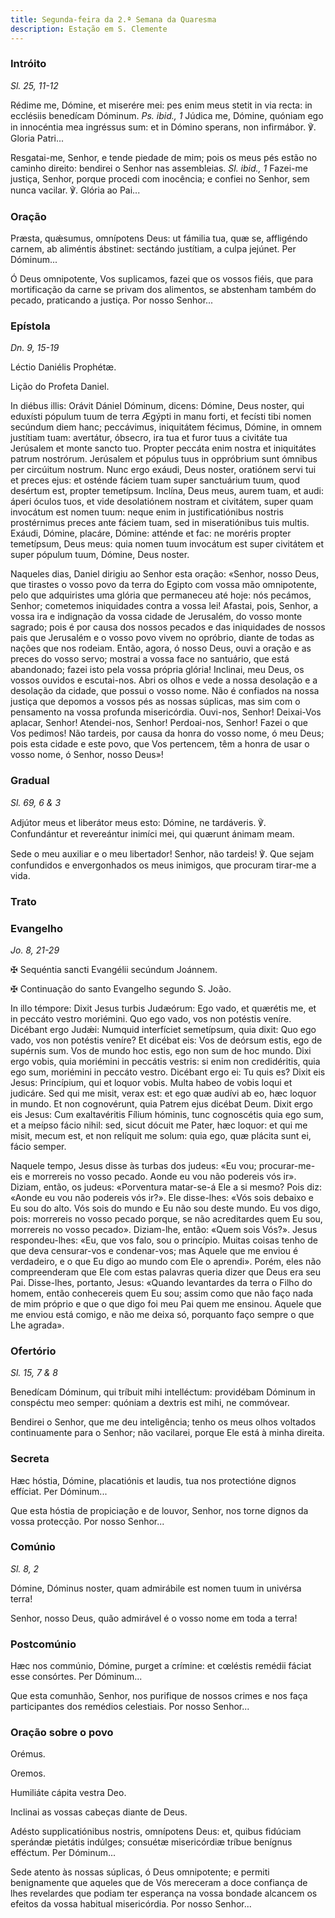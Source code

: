 ```yaml
---
title: Segunda-feira da 2.ª Semana da Quaresma
description: Estação em S. Clemente
---
```


### Intróito

<em>Sl. 25, 11-12</em>

<div class="side-by-side not-content">

Rédime me, Dómine, et miserére mei: pes enim meus stetit in via recta: in ecclésiis benedícam Dóminum. <em>Ps. ibid., 1</em> Júdica me, Dómine, quóniam ego in innocéntia mea ingréssus sum: et in Dómino sperans, non infirmábor. ℣. Gloria Patri...

Resgatai-me, Senhor, e tende piedade de mim; pois os meus pés estão no caminho direito: bendirei o Senhor nas assembleias. <em>Sl. ibid., 1</em> Fazei-me justiça, Senhor, porque procedi com inocência; e confiei no Senhor, sem nunca vacilar. ℣. Glória ao Pai...

</div>

### Oração

<div class="side-by-side not-content">

Præsta, quǽsumus, omnípotens Deus: ut fámilia tua, quæ se, affligéndo carnem, ab aliméntis ábstinet: sectándo justítiam, a culpa jejúnet. Per Dóminum...

Ó Deus omnipotente, Vos suplicamos, fazei que os vossos fiéis, que para mortificação da carne se privam dos alimentos, se abstenham também do pecado, praticando a justiça. Por nosso Senhor...

</div>

### Epístola

<em>Dn. 9, 15-19</em>

<div class="side-by-side not-content">

Léctio Daniélis Prophétæ.

Lição do Profeta Daniel.

In diébus illis: Orávit Dániel Dóminum, dicens: Dómine, Deus noster, qui eduxísti pópulum tuum de terra Ægýpti in manu forti, et fecísti tibi nomen secúndum diem hanc; peccávimus, iniquitátem fécimus, Dómine, in omnem justítiam tuam: avertátur, óbsecro, ira tua et furor tuus a civitáte tua Jerúsalem et monte sancto tuo. Propter peccáta enim nostra et iniquitátes patrum nostrórum. Jerúsalem et pópulus tuus in oppróbrium sunt ómnibus per circúitum nostrum. Nunc ergo exáudi, Deus noster, oratiónem servi tui et preces ejus: et osténde fáciem tuam super sanctuárium tuum, quod desértum est, propter temetípsum. Inclína, Deus meus, aurem tuam, et audi: áperi óculos tuos, et vide desolatiónem nostram et civitátem, super quam invocátum est nomen tuum: neque enim in justificatiónibus nostris prostérnimus preces ante fáciem tuam, sed in miseratiónibus tuis multis. Exáudi, Dómine, placáre, Dómine: atténde et fac: ne moréris propter temetípsum, Deus meus: quia nomen tuum invocátum est super civitátem et super pópulum tuum, Dómine, Deus noster.

Naqueles dias, Daniel dirigiu ao Senhor esta oração: «Senhor, nosso Deus, que tirastes o vosso povo da terra do Egipto com vossa mão omnipotente, pelo que adquiristes uma glória que permaneceu até hoje: nós pecámos, Senhor; cometemos iniquidades contra a vossa lei! Afastai, pois, Senhor, a vossa ira e indignação da vossa cidade de Jerusalém, do vosso monte sagrado; pois é por causa dos nossos pecados e das iniquidades de nossos pais que Jerusalém e o vosso povo vivem no opróbrio, diante de todas as nações que nos rodeiam. Então, agora, ó nosso Deus, ouvi a oração e as preces do vosso servo; mostrai a vossa face no santuário, que está abandonado; fazei isto pela vossa própria glória! Inclinai, meu Deus, os vossos ouvidos e escutai-nos. Abri os olhos e vede a nossa desolação e a desolação da cidade, que possui o vosso nome. Não é confiados na nossa justiça que depomos a vossos pés as nossas súplicas, mas sim com o pensamento na vossa profunda misericórdia. Ouvi-nos, Senhor! Deixai-Vos aplacar, Senhor! Atendei-nos, Senhor! Perdoai-nos, Senhor! Fazei o que Vos pedimos! Não tardeis, por causa da honra do vosso nome, ó meu Deus; pois esta cidade e este povo, que Vos pertencem, têm a honra de usar o vosso nome, ó Senhor, nosso Deus»!

</div>

### Gradual

<em>Sl. 69, 6 & 3</em>

<div class="side-by-side not-content">

Adjútor meus et liberátor meus esto: Dómine, ne tardáveris. ℣. Confundántur et revereántur inimíci mei, qui quærunt ánimam meam.

Sede o meu auxiliar e o meu libertador! Senhor, não tardeis! ℣. Que sejam confundidos e envergonhados os meus inimigos, que procuram tirar-me a vida.

</div>

### Trato


<LinkCard
  href="/missal/quaresma/1Quadp3-3#trato"
  title="Trato Quarta-feira de Cinzas"
/>

### Evangelho

<em>Jo. 8, 21-29</em>

<div class="side-by-side not-content">

<span class="cross text-red-500">✠</span> Sequéntia sancti Evangélii secúndum Joánnem.

<span class="cross text-red-500">✠</span> Continuação do santo Evangelho segundo S. João.

In illo témpore: Dixit Jesus turbis Judæórum: Ego vado, et quærétis me, et in peccáto vestro moriémini. Quo ego vado, vos non potéstis veníre. Dicébant ergo Judǽi: Numquid interfíciet semetípsum, quia dixit: Quo ego vado, vos non potéstis veníre? Et dicébat eis: Vos de deórsum estis, ego de supérnis sum. Vos de mundo hoc estis, ego non sum de hoc mundo. Dixi ergo vobis, quia moriémini in peccátis vestris: si enim non credidéritis, quia ego sum, moriémini in peccáto vestro. Dicébant ergo ei: Tu quis es? Dixit eis Jesus: Princípium, qui et loquor vobis. Multa habeo de vobis loqui et judicáre. Sed qui me misit, verax est: et ego quæ audívi ab eo, hæc loquor in mundo. Et non cognovérunt, quia Patrem ejus dicébat Deum. Dixit ergo eis Jesus: Cum exaltavéritis Fílium hóminis, tunc cognoscétis quia ego sum, et a meípso fácio nihil: sed, sicut dócuit me Pater, hæc loquor: et qui me misit, mecum est, et non relíquit me solum: quia ego, quæ plácita sunt ei, fácio semper.

Naquele tempo, Jesus disse às turbas dos judeus: «Eu vou; procurar-me-eis e morrereis no vosso pecado. Aonde eu vou não podereis vós ir». Diziam, então, os judeus: «Porventura matar-se-á Ele a si mesmo? Pois diz: «Aonde eu vou não podereis vós ir?». Ele disse-lhes: «Vós sois debaixo e Eu sou do alto. Vós sois do mundo e Eu não sou deste mundo. Eu vos digo, pois: morrereis no vosso pecado porque, se não acreditardes quem Eu sou, morrereis no vosso pecado». Diziam-lhe, então: «Quem sois Vós?». Jesus respondeu-lhes: «Eu, que vos falo, sou o princípio. Muitas coisas tenho de que deva censurar-vos e condenar-vos; mas Aquele que me enviou é verdadeiro, e o que Eu digo ao mundo com Ele o aprendi». Porém, eles não compreenderam que Ele com estas palavras queria dizer que Deus era seu Pai. Disse-lhes, portanto, Jesus: «Quando levantardes da terra o Filho do homem, então conhecereis quem Eu sou; assim como que não faço nada de mim próprio e que o que digo foi meu Pai quem me ensinou. Aquele que me enviou está comigo, e não me deixa só, porquanto faço sempre o que Lhe agrada».

</div>

### Ofertório

<em>Sl. 15, 7 & 8</em>

<div class="side-by-side not-content">

Benedícam Dóminum, qui tríbuit mihi intelléctum: providébam Dóminum in conspéctu meo semper: quóniam a dextris est mihi, ne commóvear.

Bendirei o Senhor, que me deu inteligência; tenho os meus olhos voltados continuamente para o Senhor; não vacilarei, porque Ele está à minha direita.

</div>

### Secreta

<div class="side-by-side not-content">

Hæc hóstia, Dómine, placatiónis et laudis, tua nos protectióne dignos effíciat. Per Dóminum...

Que esta hóstia de propiciação e de louvor, Senhor, nos torne dignos da vossa protecção. Por nosso Senhor...

</div>

### Comúnio

<em>Sl. 8, 2</em>

<div class="side-by-side not-content">

Dómine, Dóminus noster, quam admirábile est nomen tuum in univérsa terra!

Senhor, nosso Deus, quão admirável é o vosso nome em toda a terra!

</div>

### Postcomúnio

<div class="side-by-side not-content">

Hæc nos commúnio, Dómine, purget a crímine: et cœléstis remédii fáciat esse consórtes. Per Dóminum...

Que esta comunhão, Senhor, nos purifique de nossos crimes e nos faça participantes dos remédios celestiais. Por nosso Senhor...

</div>

### Oração sobre o povo

<div class="side-by-side not-content">

<span class="text-red-500 text-center">Orémus.</span>

<span class="text-red-500 text-center">Oremos.</span>

Humiliáte cápita vestra Deo.

Inclinai as vossas cabeças diante de Deus.

Adésto supplicatiónibus nostris, omnípotens Deus: et, quibus fidúciam sperándæ pietátis indúlges; consuétæ misericórdiæ tríbue benígnus efféctum. Per Dóminum...

Sede atento às nossas súplicas, ó Deus omnipotente; e permiti benignamente que aqueles que de Vós mereceram a doce confiança de lhes revelardes que podiam ter esperança na vossa bondade alcancem os efeitos da vossa habitual misericórdia. Por nosso Senhor...

</div>
